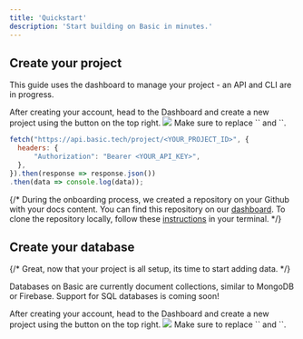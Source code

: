 ```yaml
---
title: 'Quickstart'
description: 'Start building on Basic in minutes.'
---
```


## Create your project



<Info>This guide uses the dashboard to manage your project - an API and CLI are in progress.</Info>


<Steps>
  <Step title="Create your project">
    After creating your account, head to the Dashboard and create a new project using the button on the top right.
  </Step>
  <Step title="Note your project ID, database URL, and API key (keep this a secret!)">
    <Frame>
      <img src="/images/quickstart_1.png" />
    </Frame>
  </Step>
  <Step title="You can test everything is working by making a sample fetch request to your database:">
    Make sure to replace `<YOUR_PROJECT_ID>` and `<YOUR_API_KEY>`. 
  
``` js GET Project Details
fetch("https://api.basic.tech/project/<YOUR_PROJECT_ID>", {
  headers: {
      "Authorization": "Bearer <YOUR_API_KEY>",
  },
}).then(response => response.json())
.then(data => console.log(data));
```

  </Step>
</Steps>

 
{/* <AccordionGroup>
  <Accordion icon="github" title="Clone your docs locally">
    During the onboarding process, we created a repository on your Github with
    your docs content. You can find this repository on our
    [dashboard](https://dashboard.mintlify.com). To clone the repository
    locally, follow these
    [instructions](https://docs.github.com/en/repositories/creating-and-managing-repositories/cloning-a-repository)
    in your terminal.
  </Accordion>
</AccordionGroup> */}

## Create your database

{/* Great, now that your project is all setup, its time to start adding data.  */}

<Info> Databases on Basic are currently document collections, similar to MongoDB or Firebase.  Support for SQL databases is coming soon! </Info>

<Steps>
  <Step title="Create your project">
    After creating your account, head to the Dashboard and create a new project using the button on the top right.
  </Step>
  <Step title="Note your project ID, database URL, and API key (keep this a secret!)">
    <Frame>
      <img src="/images/quickstart_1.png" />
    </Frame>
  </Step>
  <Step title="You can test everything is working by making a sample fetch request to your database:">
    Make sure to replace `<YOUR_PROJECT_ID>` and `<YOUR_API_KEY>`. 


  </Step>
</Steps>